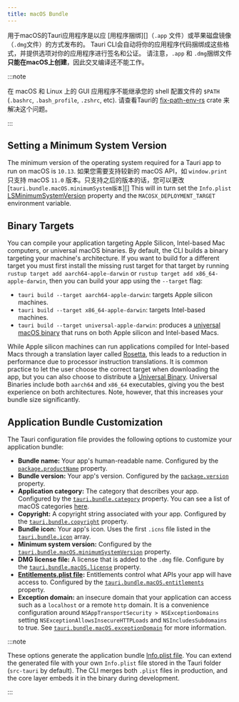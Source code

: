 ```yaml
---
title: macOS Bundle
---
```


用于macOS的Tauri应用程序是以应 [用程序捆绑][]（`.app` 文件）或苹果磁盘镜像（`.dmg`文件）的方式发布的。 Tauri CLI会自动将你的应用程序代码捆绑成这些格式，并提供选项对你的应用程序进行签名和公证。 请注意，`.app` 和 `.dmg`捆绑文件**只能在macOS上创建**，因此交叉编译还不能工作。

:::note

在 macOS 和 Linux 上的 GUI 应用程序不能继承您的 shell 配置文件的 `$PATH` (`.bashrc`, `.bash_profile`, `.zshrc`, etc). 请查看Tauri的 [fix-path-env-rs][] crate 来解决这个问题。

:::

<TauriBuild />

## Setting a Minimum System Version

The minimum version of the operating system required for a Tauri app to run on macOS is `10.13`. 如果您需要支持较新的 macOS API，如 `window.print` 只支持 macOS `11.0` 版本。只支持之后的版本的话，您可以更改 [`tauri.bundle.macOS.minimumSystem版本`][] This will in turn set the `Info.plist` [LSMinimumSystemVersion][] property and the `MACOSX_DEPLOYMENT_TARGET` environment variable.

## Binary Targets

You can compile your application targeting Apple Silicon, Intel-based Mac computers, or universal macOS binaries. By default, the CLI builds a binary targeting your machine's architecture. If you want to build for a different target you must first install the missing rust target for that target by running `rustup target add aarch64-apple-darwin` or `rustup target add x86_64-apple-darwin`, then you can build your app using the `--target` flag:

- `tauri build --target aarch64-apple-darwin`: targets Apple silicon machines.
- `tauri build --target x86_64-apple-darwin`: targets Intel-based machines.
- `tauri build --target universal-apple-darwin`: produces a [universal macOS binary] that runs on both Apple silicon and Intel-based Macs.

While Apple silicon machines can run applications compiled for Intel-based Macs through a translation layer called [Rosetta], this leads to a reduction in performance due to processor instruction translations. It is common practice to let the user choose the correct target when downloading the app, but you can also choose to distribute a [Universal Binary][universal macos binary]. Universal Binaries include both `aarch64` and `x86_64` executables, giving you the best experience on both architectures. Note, however, that this increases your bundle size significantly.

## Application Bundle Customization

The Tauri configuration file provides the following options to customize your application bundle:

- **Bundle name:** Your app's human-readable name. Configured by the [`package.productName`] property.
- **Bundle version:** Your app's version. Configured by the [`package.version`] property.
- **Application category:** The category that describes your app. Configured by the [`tauri.bundle.category`] property. You can see a list of macOS categories [here][macos app categories].
- **Copyright:** A copyright string associated with your app. Configured by the [`tauri.bundle.copyright`] property.
- **Bundle icon:** Your app's icon. Uses the first `.icns` file listed in the [`tauri.bundle.icon`] array.
- **Minimum system version:** Configured by the [`tauri.bundle.macOS.minimumSystemVersion`] property.
- **DMG license file:** A license that is added to the `.dmg` file. Configure by the [`tauri.bundle.macOS.license`] property.
- **[Entitlements.plist file]:** Entitlements control what APIs your app will have access to. Configured by the [`tauri.bundle.macOS.entitlements`] property.
- **Exception domain:** an insecure domain that your application can access such as a `localhost` or a remote `http` domain. It is a convenience configuration around `NSAppTransportSecurity > NSExceptionDomains` setting `NSExceptionAllowsInsecureHTTPLoads` and `NSIncludesSubdomains` to true. See [`tauri.bundle.macOS.exceptionDomain`] for more information.

:::note

These options generate the application bundle [Info.plist file]. You can extend the generated file with your own `Info.plist` file stored in the Tauri folder (`src-tauri` by default). The CLI merges both `.plist` files in production, and the core layer embeds it in the binary during development.

:::

[`tauri.bundle.macos.minimumsystemversion`]: /references/v2/config/#minimumsystemversion
[`package.productname`]: /references/v2/config#productname
[`package.version`]: /references/v2/config/#version
[`tauri.bundle.category`]: /references/v2/config/#category
[`tauri.bundle.copyright`]: /references/v2/config/#copyright
[`tauri.bundle.icon`]: /references/v2/config/#icon
[`tauri.bundle.macos.license`]: /references/v2/config/#icon
[`tauri.bundle.macos.entitlements`]: /references/v2/config/#entitlements
[`tauri.bundle.macos.exceptiondomain`]: /references/v2/config/#exceptiondomain

[application bundle]: https://developer.apple.com/library/archive/documentation/CoreFoundation/Conceptual/CFBundles/BundleTypes/BundleTypes.html
[lsminimumsystemversion]: https://developer.apple.com/documentation/bundleresources/information_property_list/lsminimumsystemversion
[apple silicon macs]: https://support.apple.com/en-us/HT211814
[universal macos binary]: https://developer.apple.com/documentation/apple-silicon/building-a-universal-macos-binary
[rosetta]: https://support.apple.com/en-gb/HT211861
[macos app categories]: https://developer.apple.com/app-store/categories/
[entitlements.plist file]: https://developer.apple.com/documentation/bundleresources/entitlements
[info.plist file]: https://developer.apple.com/library/archive/documentation/General/Reference/InfoPlistKeyReference/Introduction/Introduction.html
[fix-path-env-rs]: https://github.com/tauri-apps/fix-path-env-rs
